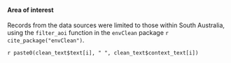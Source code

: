 #### Area of interest

Records from the data sources were limited to those within South Australia, using the `filter_aoi` function in the `envClean` package `r cite_package("envClean")`.

<!-- The combined data for the area of interest contained `r format(nrow(clean_end),big.mark=",")` records of `r format(n_distinct(clean_end$taxa),big.mark=",")` taxa from `r format(clean_end %>% dplyr::distinct(across(any_of(settings$context_cols))) %>% nrow(),big.mark=",")` visits to `r format(clean_end %>% dplyr::distinct(across(any_of(settings$geo_cols))) %>% nrow(),big.mark=",")` locations. -->

`r paste0(clean_text$text[i], " ", clean_text$context_text[i])`
